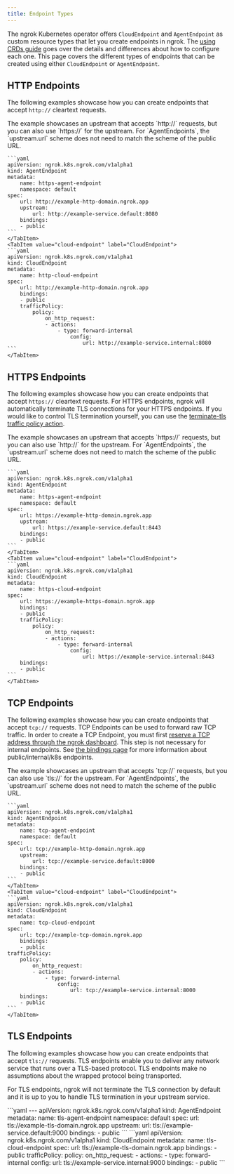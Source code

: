 ```yaml
---
title: Endpoint Types
---
```



The ngrok Kubernetes operator offers `CloudEndpoint` and `AgentEndpoint` as custom resource types that let you create endpoints in ngrok.
The [using CRDs guide](/k8s/guides/using-crds) goes over the details and differences about how to configure each one.
This page covers the different types of endpoints that can be created using either `CloudEndpoint` or `AgentEndpoint`.

## HTTP Endpoints

The following examples showcase how you can create endpoints that accept `http://` cleartext requests.

<Tabs groupId="http" queryString="http">
	<TabItem value="agent-endpoint" label="AgentEndpoint" default>
	The example showcases an upstream that accepts `http://` requests, but you can also use `https://` for the upstream.
	For `AgentEndpoints`, the `upstream.url` scheme does not need to match the scheme of the public URL.
	
	```yaml
	apiVersion: ngrok.k8s.ngrok.com/v1alpha1
	kind: AgentEndpoint
	metadata:
		name: https-agent-endpoint
		namespace: default
	spec:
		url: http://example-http-domain.ngrok.app
		upstream:
			url: http://example-service.default:8080
		bindings:
		- public
	```
	</TabItem>
	<TabItem value="cloud-endpoint" label="CloudEndpoint">
	```yaml
	apiVersion: ngrok.k8s.ngrok.com/v1alpha1
	kind: CloudEndpoint
	metadata:
		name: http-cloud-endpoint
	spec:
		url: http://example-http-domain.ngrok.app
		bindings:
		- public
		trafficPolicy:
			policy:
				on_http_request:
				- actions:
					- type: forward-internal
						config:
							url: http://example-service.internal:8080
	```
	</TabItem>
</Tabs>

## HTTPS Endpoints

The following examples showcase how you can create endpoints that accept `https://` cleartext requests.
For HTTPS endpoints, ngrok will automatically terminate TLS connections for your HTTPS endpoints.
If you would like to control TLS termination yourself, you can use the [terminate-tls traffic policy action](/traffic-policy/actions/terminate-tls/).

<Tabs groupId="https" queryString="https">
	<TabItem value="agent-endpoint" label="AgentEndpoint" default>
	The example showcases an upstream that accepts `https://` requests, but you can also use `http://` for the upstream.
	For `AgentEndpoints`, the `upstream.url` scheme does not need to match the scheme of the public URL.

	```yaml
	apiVersion: ngrok.k8s.ngrok.com/v1alpha1
	kind: AgentEndpoint
	metadata:
		name: https-agent-endpoint
		namespace: default
	spec:
		url: https://example-http-domain.ngrok.app
		upstream:
			url: https://example-service.default:8443
		bindings: 
		- public
	```
	</TabItem>
	<TabItem value="cloud-endpoint" label="CloudEndpoint">
	```yaml
	apiVersion: ngrok.k8s.ngrok.com/v1alpha1
	kind: CloudEndpoint
	metadata:
		name: https-cloud-endpoint
	spec:
		url: https://example-https-domain.ngrok.app
		bindings: 
		- public
		trafficPolicy:
			policy:
				on_http_request: 
				- actions: 
					- type: forward-internal
						config:
							url: https://example-service.internal:8443
		bindings:
		- public
	```
	</TabItem>
</Tabs>

## TCP Endpoints

The following examples showcase how you can create endpoints that accept `tcp://` requests.
TCP Endpoints can be used to forward raw TCP traffic.
In order to create a TCP Endpoint, you must first [reserve a TCP address through the ngrok dashboard](https://dashboard.ngrok.com/tcp-addresses).
This step is not necessary for internal endpoints. See [the bindings page](/k8s/guides/bindings) for more information about public/internal/k8s endpoints.

<Tabs groupId="tcp" queryString="tcp">
	<TabItem value="agent-endpoint" label="AgentEndpoint" default>
	The example showcases an upstream that accepts `tcp://` requests, but you can also use `tls://` for the upstream.
	For `AgentEndpoints`, the `upstream.url` scheme does not need to match the scheme of the public URL.

	```yaml
	apiVersion: ngrok.k8s.ngrok.com/v1alpha1
	kind: AgentEndpoint
	metadata:
		name: tcp-agent-endpoint
		namespace: default
	spec:
		url: tcp://example-http-domain.ngrok.app
		upstream:
			url: tcp://example-service.default:8000
		bindings: 
		- public
	```
	</TabItem>
	<TabItem value="cloud-endpoint" label="CloudEndpoint">
	```yaml
	apiVersion: ngrok.k8s.ngrok.com/v1alpha1
	kind: CloudEndpoint
	metadata:
		name: tcp-cloud-endpoint
	spec:
		url: tcp://example-tcp-domain.ngrok.app
		bindings: 
		- public
	trafficPolicy:
		policy:
			on_http_request: 
			- actions: 
				- type: forward-internal
					config:
						url: tcp://example-service.internal:8000
		bindings: 
		- public
	```
	</TabItem>
</Tabs>

## TLS Endpoints

The following examples showcase how you can create endpoints that accept `tls://` requests.
TLS endpoints enable you to deliver any network service that runs over a TLS-based protocol.
TLS endpoints make no assumptions about the wrapped protocol being transported.

For TLS endpoints, ngrok will not terminate the TLS connection by default and it is up to you to handle TLS termination in your upstream service.

<Tabs groupId="tls" queryString="tls">
	<TabItem value="agent-endpoint" label="AgentEndpoint" default>
	```yaml
	---
	apiVersion: ngrok.k8s.ngrok.com/v1alpha1
	kind: AgentEndpoint
	metadata:
		name: tls-agent-endpoint
		namespace: default
	spec:
		url: tls://example-tls-domain.ngrok.app
		upstream:
			url: tls://example-service.default:9000
		bindings:
		- public
	```
	</TabItem>
	<TabItem value="cloud-endpoint" label="CloudEndpoint">
	```yaml
	apiVersion: ngrok.k8s.ngrok.com/v1alpha1
	kind: CloudEndpoint
	metadata:
		name: tls-cloud-endpoint
	spec:
		url: tls://example-tls-domain.ngrok.app
		bindings:
		- public
		trafficPolicy:
			policy:
				on_http_request:
				- actions:
					- type: forward-internal
						config:
							url: tls://example-service.internal:9000
		bindings:
		- public
	```
	</TabItem>
</Tabs>
